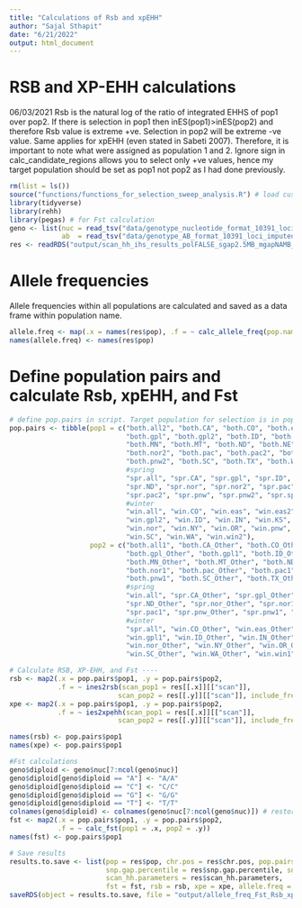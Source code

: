 ```yaml
---
title: "Calculations of Rsb and xpEHH"
author: "Sajal Sthapit"
date: "6/21/2022"
output: html_document
---
```

# RSB and XP-EHH calculations
06/03/2021
Rsb is the natural log of the ratio of integrated EHHS of pop1 over pop2. If there is selection in pop1 then inES(pop1)>inES(pop2) and therefore Rsb value is extreme +ve. Selection in pop2 will be extreme -ve value. Same applies for xpEHH (even stated in Sabeti 2007). Therefore, it is important to note what were assigned as population 1 and 2.
Ignore sign in calc_candidate_regions allows you to select only +ve values, hence my target population should be set as pop1 not pop2 as I had done previously.

```r
rm(list = ls())
source("functions/functions_for_selection_sweep_analysis.R") # load custom functions for the analysis
library(tidyverse)
library(rehh)
library(pegas) # for Fst calculation
geno <- list(nuc = read_tsv("data/genotype_nucleotide_format_10391_loci_imputed.txt"),
             ab  = read_tsv("data/genotype_AB_format_10391_loci_imputed.txt"))
res <- readRDS("output/scan_hh_ihs_results_polFALSE_sgap2.5MB_mgapNAMB_discardBorderTRUE.rds")
```
# Allele frequencies
Allele frequencies within all populations are calculated and saved as a data frame within population name.

```r
allele.freq <- map(.x = names(res$pop), .f = ~ calc_allele_freq(pop.name = .x))
names(allele.freq) <- names(res$pop)
```

# Define population pairs and calculate Rsb, xpEHH, and Fst
```r
# define pop.pairs in script. Target population for selection is in population 1.
pop.pairs <- tibble(pop1 = c("both.all2", "both.CA", "both.CO", "both.eas", "both.eas2", 
                             "both.gpl", "both.gpl2", "both.ID", "both.IN", "both.KS",
                             "both.MN", "both.MT", "both.ND", "both.NE", "both.nor", 
                             "both.nor2", "both.pac", "both.pac2", "both.pnw",
                             "both.pnw2", "both.SC", "both.TX", "both.WA",
                             #spring
                             "spr.all", "spr.CA", "spr.gpl", "spr.ID", "spr.MN", 
                             "spr.ND", "spr.nor", "spr.nor2", "spr.pac",
                             "spr.pac2", "spr.pnw", "spr.pnw2", "spr.spr2", "spr.WA",
                             #winter
                             "win.all", "win.CO", "win.eas", "win.eas2", "win.gpl", 
                             "win.gpl2", "win.ID", "win.IN", "win.KS", "win.NE",
                             "win.nor", "win.NY", "win.OR", "win.pnw", "win.pnw2", 
                             "win.SC", "win.WA", "win.win2"),
                    pop2 = c("both.all1", "both.CA_Other", "both.CO_Other", "both.eas_Other", "both.eas1",
                             "both.gpl_Other", "both.gpl1", "both.ID_Other", "both.IN_Other", "both.KS_Other",
                             "both.MN_Other", "both.MT_Other", "both.ND_Other", "both.NE_Other", "both.nor_Other",
                             "both.nor1", "both.pac_Other", "both.pac1", "both.pnw_Other",
                             "both.pnw1", "both.SC_Other", "both.TX_Other", "both.WA_Other",
                             #spring
                             "win.all", "spr.CA_Other", "spr.gpl_Other", "spr.ID_Other", "spr.MN_Other",
                             "spr.ND_Other", "spr.nor_Other", "spr.nor1", "spr.pac_Other",
                             "spr.pac1", "spr.pnw_Other", "spr.pnw1", "spr.spr1", "spr.WA_Other",
                             #winter
                             "spr.all", "win.CO_Other", "win.eas_Other", "win.eas1", "win.gpl_Other", 
                             "win.gpl1", "win.ID_Other", "win.IN_Other", "win.KS_Other", "win.NE_Other",
                             "win.nor_Other", "win.NY_Other", "win.OR_Other", "win.pnw_Other", "win.pnw1", 
                             "win.SC_Other", "win.WA_Other", "win.win1"))

# Calculate RSB, XP-EHH, and Fst ----
rsb <- map2(.x = pop.pairs$pop1, .y = pop.pairs$pop2,
            .f = ~ ines2rsb(scan_pop1 = res[[.x]][["scan"]],
                           scan_pop2 = res[[.y]][["scan"]], include_freq = TRUE) )
xpe <- map2(.x = pop.pairs$pop1, .y = pop.pairs$pop2,
            .f = ~ ies2xpehh(scan_pop1 = res[[.x]][["scan"]],
                           scan_pop2 = res[[.y]][["scan"]], include_freq = TRUE) )

names(rsb) <- pop.pairs$pop1
names(xpe) <- pop.pairs$pop1

#Fst calculations
geno$diploid <- geno$nuc[7:ncol(geno$nuc)]
geno$diploid[geno$diploid == "A"] <- "A/A"
geno$diploid[geno$diploid == "C"] <- "C/C"
geno$diploid[geno$diploid == "G"] <- "G/G"
geno$diploid[geno$diploid == "T"] <- "T/T"
colnames(geno$diploid) <- colnames(geno$nuc[7:ncol(geno$nuc)]) # restore column names
fst <- map2(.x = pop.pairs$pop1, .y = pop.pairs$pop2,
            .f = ~ calc_fst(pop1 = .x, pop2 = .y))
names(fst) <- pop.pairs$pop1

# Save results
results.to.save <- list(pop = res$pop, chr.pos = res$chr.pos, pop.pairs = pop.pairs,
                        snp.gap.percentile = res$snp.gap.percentile, snp.gap.quantile = res$snp.gap.quantile, 
                        scan_hh.parameters = res$scan_hh.parameters,
                        fst = fst, rsb = rsb, xpe = xpe, allele.freq = allele.freq)
saveRDS(object = results.to.save, file = "output/allele_freq_Fst_Rsb_xpEHH.Rds")
```
